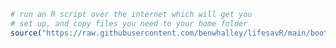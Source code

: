 ```r
# run an R script over the internet which will get you
# set up, and copy files you need to your home folder
source("https://raw.githubusercontent.com/benwhalley/lifesavR/main/bootstrap.R")
```
